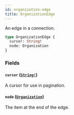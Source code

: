 ```yaml
---
id: organization-edge
title: OrganizationEdge
---
```


An edge in a connection.

```graphql
type OrganizationEdge {
  cursor: String!
  node: Organization
}
```

### Fields

#### `cursor` ([`String!`](/docs/api/scalars/string))

A cursor for use in pagination.

#### `node` ([`Organization`](/docs/api/objects/organization))

The item at the end of the edge.
